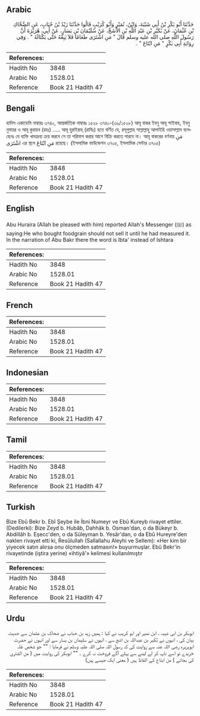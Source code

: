 ## Arabic


<div dir="rtl" lang="ar" style={{fontSize:'larger',backgroundColor:'#f8f9fa',padding:20}}>
حَدَّثَنَا أَبُو بَكْرِ بْنُ أَبِي شَيْبَةَ، وَابْنُ، نُمَيْرٍ وَأَبُو كُرَيْبٍ قَالُوا حَدَّثَنَا زَيْدُ بْنُ حُبَابٍ، عَنِ الضَّحَّاكِ بْنِ عُثْمَانَ، عَنْ بُكَيْرِ بْنِ عَبْدِ اللَّهِ بْنِ الأَشَجِّ، عَنْ سُلَيْمَانَ بْنِ يَسَارٍ، عَنْ أَبِي، هُرَيْرَةَ أَنَّ رَسُولَ اللَّهِ صلى الله عليه وسلم قَالَ ‏"‏ مَنِ اشْتَرَى طَعَامًا فَلاَ يَبِعْهُ حَتَّى يَكْتَالَهُ ‏"‏ ‏.‏ وَفِي رِوَايَةِ أَبِي بَكْرٍ ‏"‏ مَنِ ابْتَاعَ ‏"‏ ‏.‏
</div>
<div style={{backgroundColor:'#f8f9fa',padding:20, marginBottom: 10}}><table> <thead> <tr> <th>References:</th> <th></th> </tr> </thead> <tbody><tr><td>Hadith No</td><td>3848</td></tr><tr><td>Arabic No</td><td>1528.01</td></tr><tr><td>Reference</td><td>Book 21 Hadith 47</td></tr></tbody></table></div>

## Bengali


<div dir="ltr" lang="bn" style={{fontSize:'larger',backgroundColor:'#f8f9fa',padding:20}}>
হাদিস একাডেমি নাম্বারঃ ৩৭৪০, আন্তর্জাতিক নাম্বারঃ ১৫২৮ ৩৭৪০-(৩৯/১৫২৮) আবূ বাকর ইবনু আবূ শাইবাহ, ইবনু নুমায়র ও আবূ কুরায়ব (রহঃ) ..... আবূ হুরাইরাহ্ (রাযিঃ) হতে বর্ণিত যে, রসূলুল্লাহ সাল্লাল্লাহু আলাইহি ওয়াসাল্লাম বলেছেনঃ যে ব্যক্তি খাদ্যদ্রব্য ক্রয় করবে সে তা পরিমাপ করার আগে বিক্রি করতে পারবে না। আবূ বাকরের বর্ণনায় مَنِ اشْتَرَى এর স্থলে مَنِ ابْتَاعَ রয়েছে। (ইসলামিক ফাউন্ডেশন ৩৭০৫, ইসলামিক সেন্টার ৩৭০৫)
</div>
<div style={{backgroundColor:'#f8f9fa',padding:20, marginBottom: 10}}><table> <thead> <tr> <th>References:</th> <th></th> </tr> </thead> <tbody><tr><td>Hadith No</td><td>3848</td></tr><tr><td>Arabic No</td><td>1528.01</td></tr><tr><td>Reference</td><td>Book 21 Hadith 47</td></tr></tbody></table></div>

## English


<div dir="ltr" lang="en" style={{fontSize:'larger',backgroundColor:'#f8f9fa',padding:20}}>
Abu Huraira (Allah be pleased with him) reported Allah's Messenger (ﷺ) as saying:He who bought foodgrain should not sell it until he had measured it. In the narration of Abu Bakr there the word is Ibta' instead of Ishtara
</div>
<div style={{backgroundColor:'#f8f9fa',padding:20, marginBottom: 10}}><table> <thead> <tr> <th>References:</th> <th></th> </tr> </thead> <tbody><tr><td>Hadith No</td><td>3848</td></tr><tr><td>Arabic No</td><td>1528.01</td></tr><tr><td>Reference</td><td>Book 21 Hadith 47</td></tr></tbody></table></div>

## French


<div dir="ltr" lang="fr" style={{fontSize:'larger',backgroundColor:'#f8f9fa',padding:20}}>

</div>
<div style={{backgroundColor:'#f8f9fa',padding:20, marginBottom: 10}}><table> <thead> <tr> <th>References:</th> <th></th> </tr> </thead> <tbody><tr><td>Hadith No</td><td>3848</td></tr><tr><td>Arabic No</td><td>1528.01</td></tr><tr><td>Reference</td><td>Book 21 Hadith 47</td></tr></tbody></table></div>

## Indonesian


<div dir="ltr" lang="id" style={{fontSize:'larger',backgroundColor:'#f8f9fa',padding:20}}>

</div>
<div style={{backgroundColor:'#f8f9fa',padding:20, marginBottom: 10}}><table> <thead> <tr> <th>References:</th> <th></th> </tr> </thead> <tbody><tr><td>Hadith No</td><td>3848</td></tr><tr><td>Arabic No</td><td>1528.01</td></tr><tr><td>Reference</td><td>Book 21 Hadith 47</td></tr></tbody></table></div>

## Tamil


<div dir="ltr" lang="ta" style={{fontSize:'larger',backgroundColor:'#f8f9fa',padding:20}}>

</div>
<div style={{backgroundColor:'#f8f9fa',padding:20, marginBottom: 10}}><table> <thead> <tr> <th>References:</th> <th></th> </tr> </thead> <tbody><tr><td>Hadith No</td><td>3848</td></tr><tr><td>Arabic No</td><td>1528.01</td></tr><tr><td>Reference</td><td>Book 21 Hadith 47</td></tr></tbody></table></div>

## Turkish


<div dir="ltr" lang="tr" style={{fontSize:'larger',backgroundColor:'#f8f9fa',padding:20}}>
Bize Ebû Bekr b. Ebî Şeybe ile İbni Numeyr ve Ebû Kureyb rivayet ettiler. (Dedilerki): Bize Zeyd b. Hubâb, Dahhâk b. Osman'dan, o da Bükeyr b. Abdillâh b. Eşecc'den, o da Süleyman b. Yesâr'dan, o da Ebû Hureyre'den naklen rivayet etti ki, Resûlullah (Sallallahu Aleyhi ve Sellem): «Her kim bir yiyecek satın alırsa onu ölçmeden satmasın!» buyurmuşlar. Ebû Bekr'in rivayetinde (iştira yerine) «ihtiyâ'» kelimesi kullanılmıştır
</div>
<div style={{backgroundColor:'#f8f9fa',padding:20, marginBottom: 10}}><table> <thead> <tr> <th>References:</th> <th></th> </tr> </thead> <tbody><tr><td>Hadith No</td><td>3848</td></tr><tr><td>Arabic No</td><td>1528.01</td></tr><tr><td>Reference</td><td>Book 21 Hadith 47</td></tr></tbody></table></div>

## Urdu


<div dir="rtl" lang="ur" style={{fontSize:'larger',backgroundColor:'#f8f9fa',padding:20}}>
ابوبکر بن ابی شیبہ ، ابن نمیر اور ابو کریب نے کہا : ہمیں زید بن حباب نے ضحاک بن عثمان سے حدیث بیان کی ، انہوں نے بُکَیر بن عبداللہ بن اشج سے ، انہوں نے سلیمان بن یسار سے اور انہوں نے حضرت ابوہریرہ رضی اللہ عنہ سے روایت کی کہ رسول اللہ صلی اللہ علیہ وسلم نے فرمایا : "" جو شخص غلہ خریدے تو اسے ناپ کر لے لینے سے پہلے آگے فروخت نہ کرے ۔ "" ابوبکر کی روایت میں ( من الشترى کی بجائے ) من ابتاع کے الفاظ ہیں ( معنی ایک جیسے ہیں)
</div>
<div style={{backgroundColor:'#f8f9fa',padding:20, marginBottom: 10}}><table> <thead> <tr> <th>References:</th> <th></th> </tr> </thead> <tbody><tr><td>Hadith No</td><td>3848</td></tr><tr><td>Arabic No</td><td>1528.01</td></tr><tr><td>Reference</td><td>Book 21 Hadith 47</td></tr></tbody></table></div>
